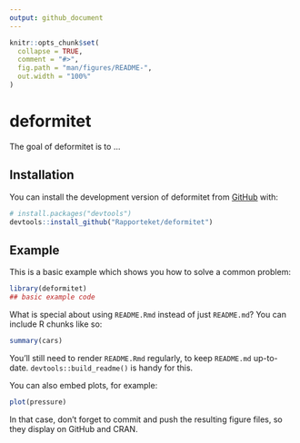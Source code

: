 ```yaml
---
output: github_document
---
```


<!-- README.md is generated from README.Rmd. Please edit that file -->

```r
knitr::opts_chunk$set(
  collapse = TRUE,
  comment = "#>",
  fig.path = "man/figures/README-",
  out.width = "100%"
)
```

# deformitet

<!-- badges: start -->
<!-- badges: end -->

The goal of deformitet is to ...

## Installation

You can install the development version of deformitet from [GitHub](https://github.com/) with:

``` r
# install.packages("devtools")
devtools::install_github("Rapporteket/deformitet")
```

## Example

This is a basic example which shows you how to solve a common problem:

```r
library(deformitet)
## basic example code
```

What is special about using `README.Rmd` instead of just `README.md`? You can include R chunks like so:

```r
summary(cars)
```

You'll still need to render `README.Rmd` regularly, to keep `README.md` up-to-date. `devtools::build_readme()` is handy for this.

You can also embed plots, for example:

```r
plot(pressure)
```

In that case, don't forget to commit and push the resulting figure files, so they display on GitHub and CRAN.
